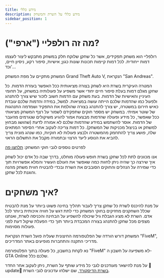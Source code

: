```yaml
---
title: מידע כללי
description: מידע כללי על השרת והמשחק
sidebar_position: 1
---
```


# מה זה רולפליי ("ארפי")?
רולפליי הוא משחק תפקידים, אשר כל שחקן שלוקח חלק במשחק מתבקש ליצור לעצמו דמות ייחודית.
לכל דמות קיימות תכונות שונות כגון; אישיות, סיפור רקע, ניסיון חיים, וכד'...

המשחק מתקיים על מפת המשחק Grand Theft Auto V, הנקראת "San Andreas".

המטרה העיקרית בשרת היא לשחק בצורה מציאותית ככל האפשר בעזרת הדמות.
כל שחקן מגלם דמות בעלת סיפור חיים יחודי אשר משפיע על פעולותיה במשחק, על תחומי העיניין והאישיות של הדמות.
בעת משחק עם הדמות חשוב לזכור שיש צורך להתנהג ולפעול כמו שהדמות שלכם הייתה עושה במציאות.
למשל, במידה והדמות שלכם עובדת כאיש חירום במשטרה, יש צורך להתנהג בצורה שהולמת את התפקיד ושמדמה התנהגות של שוטר אמיתי.
במשחק יש מספר חוקים שתפקידם לשמור על רצף המשחק מציאותי ככל שאפשר, כל מידע ופעולה שהדמות מבצעת אמור להגיע משיקולים שנגרמים מהעבר של הדמות.
אוסר להשתמש במידע שהדמות שלכם לא אמורה לדעת (שהושג מבחוץ למשחק או בניצול מכניקות של המשחק).
כל דמות צריכה לעקוב אחרי הסיפור המתאים שלה, פושע צריך להתחמק מהמשטרה ולבצע פעולות לא חוקיות, כמו שנהג מונית צריך להביא את הנוסע ליעד הרצוי ובתמורה מקבל את התשלום הראוי.

לפרטים נוספים לגבי חוקי המשחק: [תלחצו פה](https://fivem.tg1.co.il/rules)


אנו מכוונים לתת לכל שחקן בשרת חופש פעולה מוחלט, בדרך שבה כל אדם יכול לשחק איך שירצה כך שהיה ניתן לחוות כמה שאפשר את העולם העשיר והמלא אפשרויות
 תוך כדי שמירה על הנהלים והחוקים הסובבים את השרת ובכדי להבטיח חווית משחק מהנה והוגנת לכל שחקן.

# איך משחקים?
על מנת להיכנס לשרת כל שחקן צריך לעבור תהליך בחינה פשוט ביותר על מנת להבטיח שכלל השחקנים מחזיקים בחוקי המשחק כדי לתת דגש על חוויה איכותית ביותר לכל אדם.
השרת לא מציג הגבלת גיל שיכולה להשפיע על הבחינה והכניסה לשרת, ואנחנו מצפים מכל שחקן להתנהג בצורה המכבדת ביותר תוך כדי הפעלת שיקול דעת לפני פעולות מסוימות.


המשחק דורש הורדה של הפלטפורמה החיצונית שעליה פועל השרת הנקראת "FiveM", מדריכי התקנה והתחברות מופיעים באתר המדריכים.

נא לקחת בחשבון, כל פעולה בתוך הפלטפורמה "FiveM" לא משפיעה על חשבון ה- GTA Online שלכם כלל.

על מנת להישאר מעודכנים לגבי כל מידע שותף על השרת, ניתן לעקוב אחר החדר ⁠🎉update🎉 [בשרת הדיסקורד](https://discord.gg/vse4DWBH5b),  שם ישלחו עדכונים לגבי השרת.
